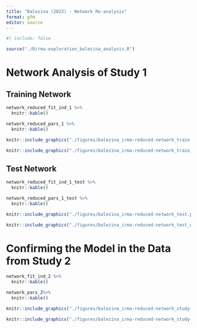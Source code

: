 ```yaml
---
title: "Balezina (2023) - Network Re-analysis"
format: gfm
editor: source
---
```


```r
#| include: false

source("./R/rma-exploration_balezina_analysis.R")

```

# Network Analysis of Study 1

## Training Network

```r
network_reduced_fit_ind_1 %>% 
  knitr::kable()
```

```r
network_reduced_pars_1 %>% 
  knitr::kable()
```

```r
knitr::include_graphics("./figures/balezina_irma-reduced-network_train.png")
```

```r
knitr::include_graphics("./figures/balezina_irma-reduced-network_train_walktrap.png")
```

## Test Network

```r
network_reduced_fit_ind_1_test %>% 
  knitr::kable()
```

```r
network_reduced_pars_1_test %>% 
  knitr::kable()
```

```r
knitr::include_graphics("./figures/balezina_irma-reduced-network_test.png")
```

```r
knitr::include_graphics("./figures/balezina_irma-reduced-network_test_walktrap.png")
```

# Confirming the Model in the Data from Study 2

```r
network_fit_ind_2 %>% 
  knitr::kable()
```

```r
network_pars_2%>% 
  knitr::kable()
```

```r
knitr::include_graphics("./figures/balezina_irma-reduced-network_study-2.png")
```

```r
knitr::include_graphics("./figures/balezina_irma-reduced-network_study-2_walktrap.png")
```
